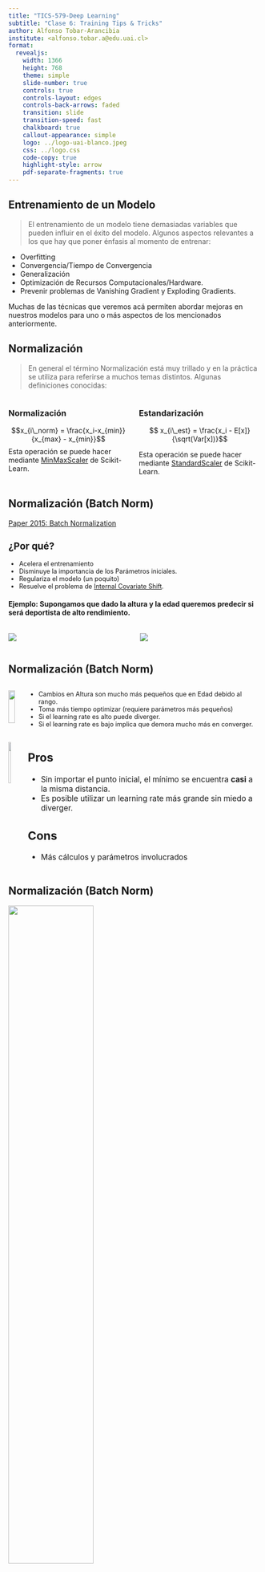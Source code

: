 ```yaml
---
title: "TICS-579-Deep Learning"
subtitle: "Clase 6: Training Tips & Tricks"
author: Alfonso Tobar-Arancibia
institute: <alfonso.tobar.a@edu.uai.cl>
format:
  revealjs:
    width: 1366
    height: 768
    theme: simple
    slide-number: true
    controls: true
    controls-layout: edges
    controls-back-arrows: faded
    transition: slide
    transition-speed: fast
    chalkboard: true
    callout-appearance: simple
    logo: ../logo-uai-blanco.jpeg
    css: ../logo.css
    code-copy: true
    highlight-style: arrow
    pdf-separate-fragments: true
---
```


## Entrenamiento de un Modelo {.smaller}

> El entrenamiento de un modelo tiene demasiadas variables que pueden influir en el éxito del modelo. Algunos aspectos relevantes a los que hay que poner énfasis al momento de entrenar:

* Overfitting
* Convergencia/Tiempo de Convergencia
* Generalización
* Optimización de Recursos Computacionales/Hardware.
* Prevenir problemas de Vanishing Gradient y Exploding Gradients.

::: {.callout-note}
Muchas de las técnicas que veremos acá permiten abordar mejoras en nuestros modelos para uno o más aspectos de los mencionados anteriormente.
:::

## Normalización

> En general el término Normalización está muy trillado y en la práctica se utiliza para referirse a muchos temas distintos. Algunas definiciones conocidas:

::: {.columns}

::: {.column}
### Normalización

$$x_{i\_norm} = \frac{x_i-x_{min}}{x_{max} - x_{min}}$$
Esta operación se puede hacer mediante [MinMaxScaler](https://scikit-learn.org/stable/modules/generated/sklearn.preprocessing.MinMaxScaler.html) de Scikit-Learn.
:::


::: {.column}
### Estandarización

$$ x_{i\_est} = \frac{x_i - E[x]}{\sqrt(Var[x])}$$

Esta operación se puede hacer mediante [StandardScaler](https://scikit-learn.org/stable/modules/generated/sklearn.preprocessing.StandardScaler.html) de Scikit-Learn.

:::
::: 

## Normalización (Batch Norm) {.smaller}

[Paper 2015: Batch Normalization](https://arxiv.org/pdf/1502.03167)

::: {.callout-caution appearance="default" style="font-size: 90%;"}
## ¿Por qué?
* Acelera el entrenamiento
* Disminuye la importancia de los Parámetros iniciales.
* Regulariza el modelo (un poquito)
* Resuelve el problema de [Internal Covariate Shift](https://machinelearning.wtf/terms/internal-covariate-shift/).
:::

#### Ejemplo: Supongamos que dado la altura y la edad queremos predecir si será deportista de alto rendimiento.

::: {.columns}
::: {.column}
![](img/clase-6/normalize.png){.lightbox fig-align="center"}
:::
::: {.column}
![](img/clase-6/nn_example.png){.lightbox fig-align="center"}

:::
::: 

## Normalización (Batch Norm) {.smaller}

::: {.columns style="font-size: 90%;"}
::: {.column}
![](img/clase-6/normalize.png){.lightbox fig-align="center" width="80%"}

:::
::: {.column}
* Cambios en Altura son mucho más pequeños que en Edad debido al rango.
* Toma más tiempo optimizar (requiere parámetros más pequeños)
* Si el learning rate es alto puede diverger.
* Si el learning rate es bajo implica que demora mucho más en converger.

:::
::: 

::: {.columns style="font-size: 110%;" .fragment}
::: {.column}
![](img/clase-6/post_normalize.png){.lightbox fig-align="center" width="55%"} 
:::
::: {.column}
::: {.callout-tip appearance="default"}
## Pros

* Sin importar el punto inicial, el mínimo se encuentra **casi** a la misma distancia.  
* Es posible utilizar un learning rate más grande sin miedo a diverger.
:::
::: {.callout-important appearance="default"}
## Cons
* Más cálculos y parámetros involucrados

:::
:::
::: 

## Normalización (Batch Norm) {.smaller}

![](img/clase-6/batch_norm_nn.png){.lightbox fig-align="center" width="58%"} 

::: {.columns}
::: {.column}
![](img/clase-6/Z1.png){.lightbox fig-align="center" width="60%"}

:::
::: {.column}

![](img/clase-6/Z2.png){.lightbox fig-align="center" width="100%"}

:::
::: 

## Normalización (Batch Norm) {.smaller}

::: {.columns}
::: {.column}
::: {.callout-tip appearance="default"}
## Cálculo de Estadísticos

$$ \mu_B = \frac{1}{B} \sum_{i=1}^B z^{(i)} = \frac{1}{3}(4 + 7 + 5) = 5.33$$
$$ \sigma_B^2 = \frac{1}{B} \sum_{i=1}^B (z^{(i)} - \mu_B)^2 = 1.555$$

:::
::: {.callout-warning appearance="default"}
## Normalización
$$\widehat{z^{(i)}} = \frac{z^{(i)} - \mu_B}{\sqrt{\sigma_B^2 + \epsilon}}$$
:::
::: {.callout-note appearance="default" .fragment fragment-index=1}
## Scale and Shift: $\gamma$ y $\beta$ son parámetros.
$$BN_{\gamma,\beta}(z_i)= \gamma \widehat{z_i} + \beta $$
:::
:::
::: {.column}

![](img/clase-6/batch_norm_nn.png){.lightbox fig-align="center" width="70%"} 

#### Z2 norm
![](img/clase-6/Z2_norm.png){.lightbox fig-align="center" width="70%"}

::: {.callout-note appearance="default" .fragment fragment-index=1}
Donde $\gamma$ y $\beta$ son parámetros aprendidos durante el entrenamiento.
:::

:::
::: 

## Normalización (Batch Norm): Test Time {.smaller}

::: {.callout-caution appearance="default"}
## Problema

La predicción de una instancia $i$ específica, ahora depende de otros elementos dentro del Batch. ***¿Cómo funciona entonces el modelo en Test Time?***
:::

::: {.callout-tip}
Se estiman valores de $\mu_B$ y $\sigma_B$ para usar en inferencia basados en los valores obtenidos en entrenamiento.
:::

::: {.columns}
::: {.column}
::: {.callout-tip appearance="default"}
## Estimación de Estadísticos

* $\mu_B^{inf} = E[\mu_B^{j}]$, $j = 1,...,B$
* $\sigma_B^{inf} = \frac{m}{m-1}E[\mu_B^{j}]$, $j = 1,...,B$
:::
:::
::: {.column}
::: {.callout-warning appearance="default"}
## Normalización
$$\widehat{z^{(i)}} = \frac{z^{(i)} - \mu_B^{inf}}{\sqrt{(\sigma_B^{inf})^2 + \epsilon}}$$
:::
:::
::: 

::: {.callout-note appearance="default"}
## Scale and Shift: $\gamma$ y $\beta$ son parámetros.
$$BN_{\gamma,\beta}(z_i)= \gamma \widehat{z_i} + \beta $$
:::
::: {.callout-important}
Los parámetros $\gamma$ y $\beta$ son los aprendidos durante el proceso de entrenamiento.
:::

## Normalización (Batch Norm): Consejos {.smaller}

* Andrew Ng propone utilizar BatchNorm justo antes de la función de Activacion.
* El paper original también propone su uso justo antes de la activación.
* Francoise Chollet, creador de Keras dice que los autores del paper en realidad lo utilizaron después de la función de activación.
* Adicionalmente existen benchmarks que muestran mejoras usando BatchNorm después de las funciones de activación.

::: {.callout-note}
Entonces, la posición del BatchNorm termina siendo parte de la Arquitectura, y se debe comprobar donde tiene un mejor efecto.
:::

::: {.callout-warning}
Batchnorm tiene efectos distintos al momento de entrenar o de evaluar/predecir en un modelo. Por lo tanto, de usar Batchnorm es imperativo utilizar los modos `model.train()` y `model.eval()` de manera apropiada.
:::

## Normalización: Layer Norm {.smaller}

[Paper 2016: Layer Normalization](https://arxiv.org/abs/1607.06450)

::: {.callout-important appearance="default"}
## Batch Norm tiene algunos problemas:
* Muy difícil de calcular en datos secuenciales (lo veremos más adelante).
* Inestable cuando el Batch Size es muy pequeño.
* Difícil de Paralelizar.
:::

::: {.callout-tip appearance="default"}
## Beneficios de Layer Norm
* Puede trabajar con secuencias.
* No tiene problemas para trabajar con cualquier tipo de Batch Size.
* Se puede paralelizar, lo cuál es útil en redes como las RNN.
:::

::: {.callout-note}
* En este caso se realiza la normalización por **capa** o por **Data Point** (instancia). 
* Además son el elementos cruciales en las Arquitecturas de Transformers.
:::


## Normalización: Layer Norm {.smaller}

::: {.columns}
::: {.column}
![](img/clase-6/Z1.png){.lightbox fig-align="center"}

![](img/clase-6/Z2_ly.png){.lightbox fig-align="center"}
:::
::: {.column .fragment}
$$ \mu_{norm} = \frac{1}{n_i} \sum_{j=1}^{n_i} z_j = \frac{1}{4}(4 + 9 + 6 + 7) = 6.5$$
$$ \sigma_{norm}^2 = \frac{1}{n_i} \sum_{j=1}^{n_i} (z_j - \mu_B)^2 = 3.25$$

::: {.callout-warning appearance="default"}
## Normalización
$$\widehat{z_j} = \frac{z_j - \mu_{norm}}{\sqrt{\sigma_{norm}^2 + \epsilon}}$$
:::
![](img/clase-6/Z2_post_ly.png){.lightbox fig-align="center"}
:::
::: 

## Regularización L2 aka Weight Decay {.smaller}

[Paper 1991: Weight Decay](https://proceedings.neurips.cc/paper/1991/file/8eefcfdf5990e441f0fb6f3fad709e21-Paper.pdf)

::: {style="font-size: 80%;"}
> En general el gran problema de las Redes Neuronales es el ***Overfitting***. Esto porque las redes neuronales normalmente se denominan como **Overparametrized Models**. ***¿Qué significa esto?***

Weight Decay
: > Corresponde a una penalización que se da a los modelos para limitar su complejidad y asegurar que pueda generalizar correctamente en datos no vistos. 

$$ \underset{W_{i:L}}{minimize} \frac{1}{m} \sum_{i=1}^m l(h_\theta(x^{(i)}),y^{(i)}) + \frac{\lambda}{2} \sum_{i=1}^L ||W_i||_f^2$$

Eso implica una transformación a nuestro ***Update Rule***:

$$W_i := W_i - \alpha \nabla \frac{1}{m} \sum_{i=1}^m l(h_\theta(x^{(i)}),y^{(i)}) - \alpha \lambda W_i = (1-\alpha\lambda)W_i - \alpha \nabla l(h_\theta(x^{(i)}),y^{(i)})$$
:::


::: {.columns}
::: {.column}
::: {.callout-tip}
Se puede ver que los pesos (weights) se ***contraen*** (decaen) antes de actualizarse en la dirección del gradiente.
:::
:::
::: {.column}
::: {.callout-important}
Por alguna razón Pytorch decidió implementarlo como una propiedad de los ***Optimizers*** cuando en realidad debió ser de la Loss Function.
:::
:::
::: 

## Dropout {.smaller}

[Paper 2014: Dropout](https://paperswithcode.com/paper/dropout-a-simple-way-to-prevent-neural)

::: {style="font-size: 80%;"}
> A diferencia de la estrategia anterior, este tipo de regularización se aplica a las activaciones de la red (resultados de la Transformación Affine, previo a la transformación no lineal). 

Definiremos el Dropout como:

$$Z_{i+1} = \sigma(W_i^T Z_i + b_i)$$
$$\widehat{Z_{i+1}} = D(Z_{i+1})$$

donde $D$ implica la aplicación de Dropout a la capa $i+1$. El elemento $j$ de la capa $\widehat{Z_i}$ se calcula como:

$$(\widehat{Z_{i+1}})_j = \begin{cases}
\frac{(Z_{i+1})_j}{1-p}  & \text{with prob 1-p} \\
0, & \text{with prob p}
\end{cases}$$

$p$ se conoce como el `Dropout Rate`.

::: {.callout-important}
El factor $\frac{1}{1-p}$ se aplica para mantener la varianza estable luego de haber eliminado activaciones con probabilidad $p$.
:::
:::

::: {.callout-warning}
Dropout se aplica normalmente al momento de entrenar el modelo. Por lo tanto, de usar Dropout es imperativo cambiar al modo `model.eval()` al momento de predecir.
:::


## Weights Initialization {.smaller}

[Paper 2010: Xavier Initialization](https://proceedings.mlr.press/v9/glorot10a/glorot10a.pdf)
[Paper 2015: Kaiming Initialization](https://arxiv.org/abs/1502.01852)

Hemos hablado que los métodos basados en SGD normalmente utilizan valores aleatorios para partir su entrenamiento, lo cual deja un poco al azar el éxito de un proceso de entrenamiento.

Existen diversos estudios de cómo `inicializar` los parámetros para una convergencia óptima. Algunas de las inicializaciones son:

::: {.callout-note appearance="default"}
## Activaciones Triviales
* Constante
* Sólo unos
* Sólo Zeros
:::

## Weights Initialization {.smaller}

::: {.columns}
::: {.column}
#### Xavier o Glorot Uniforme

Se inicia con valores provenientes de una distribución uniforme: $\mathcal{U}(-a,a)$

$$ a = gain \cdot \sqrt{\frac{6}{fan_{in} + fan_{out}}}$$
:::
::: {.column}

#### Xavier o Glorot Normal

Se inicia con valores provenientes de una distribución uniforme: $\mathcal{N}(0,std^2)$

$$ std = gain \cdot \sqrt{\frac{2}{fan_{in} + fan_{out}}}$$
:::
::: 

::: {.callout-note}
* $fan_{in}$ corresponde al número de conexiones que entran a una neurona. Mientras que $fan_{out}$ corresponde al número de neuronas que salen de dicha neurona.
* $fan\_mode$ corresponde a la elección de $fan_{in}$ o $fan_{out}$.
:::

::: {.columns}
::: {.column}
#### Kaiming (aka He) Uniforme

Se inicia con valores provenientes de una distribución uniforme: $\mathcal{U}(-bound,bound)$

$$ bound = gain \cdot \sqrt{\frac{3}{fan\_mode}}$$
:::
::: {.column}

#### Kaiming (aka He) Normal

Se inicia con valores provenientes de una distribución uniforme: $\mathcal{N}(0,std^2)$

$$std =\sqrt{\frac{gain}{fan\_mode}}$$
:::
::: 

## Training Control {.smaller}

El entrenamiento de una red neuronal puede tomar mucho tiempo. Es por eso que algunas buenas prácticas serían:

* Disponer de resultados preliminares aunque el entrenamiento no haya terminado. 
* Guardar los pesos del mejor modelo obtenido en el proceso de entrenamiento.
* Evitar entrenar pasado el punto de Overfitting. 
  * Aunque hay nuevas ideas de lo que se llama el [grokking](https://www.linkedin.com/feed/update/urn:li:activity:7214966566696718336?updateEntityUrn=urn%3Ali%3Afs_updateV2%3A%28urn%3Ali%3Aactivity%3A7214966566696718336%2CFEED_DETAIL%2CEMPTY%2CDEFAULT%2Cfalse%29).


::: {.columns}
::: {.column}
::: {.callout-tip appearance="default"}
#### Early Stopping
* Se refiere al proceso de detener el entrenamiento luego de `patience` epochs sin mejorar el validation loss u otro criterio.
:::
:::
::: {.column}
::: {.callout-note appearance="default"}
#### Checkpointing
* Corresponde al proceso de guardar los parámetros obtenidos en un epoch en específico. Normalmente se guarda la mejor epoch y la última, pero se puede generar algún criterio.
:::
:::
::: 

## Categorical Variables {.smaller}

> Es importante mencionar que normalmente no se utilizan redes neuronales para poder entrenar datos tabulares. Pero de hacerlo, es muy probable que nos encontremos con variables categóricas. Para ello existen dos técnicas que son las más comunes en redes neuronales.

One Hot Encoder
: Corresponde a la representación mediante dummy variables. Normalmente se considera una representación `Sparse` de los datos. 

::: {.callout-important}
En Pytorch se puede implementar como `F.one_hot()`, pero mi recomendación es utilizar las herramientas de Scikit-Learn para evitar `Data Leakage`.
:::

![](img/clase-6/one_hot.png){.lightbox fig-align="center"}

## Categorical Variables {.smaller}

Embeddings
: Es una representación de Densa de los Datos. Corresponde a una representación a en un espacio dimensional definido que es aprendido por la misma red. La representación aprendida considera aspectos como la similaridad la cual se refleja como una medida de distancia.

En Pytorch esto se puede realizar mediante: `nn.Embedding()`. 

::: {style="font-size: 150%;"}

```.python
nn.Embedding(num_embeddings, embedding_dim)
```
:::

* **num_embeddings**: Corresponde al número de categórías.
* **embedding_dim**: El número de dimensiones en el cual se quiere representar.

::: {.callout-important}
* Este proceso tiene parámetros entrenables asociados.
:::

# That's all Folks

::: {.footer}
<p xmlns:cc="http://creativecommons.org/ns#" xmlns:dct="http://purl.org/dc/terms/"><span property="dct:title">Tics-579 Deep Learning</span> por Alfonso Tobar-Arancibia está licenciado bajo <a href="http://creativecommons.org/licenses/by-nc-sa/4.0/?ref=chooser-v1" target="_blank" rel="license noopener noreferrer" style="display:inline-block;">CC BY-NC-SA 4.0

<img style="height:22px!important;margin-left:3px;vertical-align:text-bottom;" src="https://mirrors.creativecommons.org/presskit/icons/cc.svg?ref=chooser-v1"><img style="height:22px!important;margin-left:3px;vertical-align:text-bottom;" src="https://mirrors.creativecommons.org/presskit/icons/by.svg?ref=chooser-v1"><img style="height:22px!important;margin-left:3px;vertical-align:text-bottom;" src="https://mirrors.creativecommons.org/presskit/icons/nc.svg?ref=chooser-v1"><img style="height:22px!important;margin-left:3px;vertical-align:text-bottom;" src="https://mirrors.creativecommons.org/presskit/icons/sa.svg?ref=chooser-v1"></a></p>
:::
